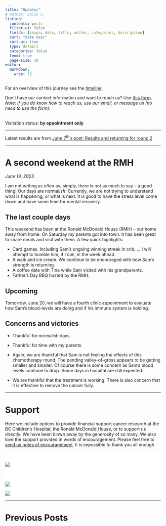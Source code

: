 ```yaml
---
title: "Updates"
# author: Colin C.
listing:
  contents: posts
  filter-ui: false
  fields: [image, date, title, author, categories, description]
  sort: "date desc"
  sort-ui: true
  type: default
  categories: false
  feed: true
  page-size: 10
editor: 
  markdown: 
    wrap: 72
---
```


For an overview of this journey see the [timeline](./timeline.html).

Don't have our contact information and want to reach us? Use [this
form](/contact.html). <br />*Note: if you do know how to reach us, use
our email, or message us (no need to use the form).*

<br/> Visitation status: **by appointment only**

------------------------------------------------------------------------

::: center
Latest results are from [June 7^th^'s post: Results and returning for
round 2](posts/2023-06-07_results-and-round2.html)
:::

------------------------------------------------------------------------

# A second weekend at the RMH

*June 19, 2023*

I am not writing as often as, simply, there is not as much to say -- a good thing! Our
days are normal*ish*. Currently, we are not trying to understand what is
happening, or what is next. It is good to have the stress level come
down and have some time for mental recovery.

## The last couple days

This weekend has been at the Ronald McDonald House (RMH) -- our home
away from home. On Saturday my parents got into town. It has been great
to share meals and visit with them. A few quick highlights:

-   Card games. Including Sam's ongoing winning streak in crib. ... I
    will attempt to humble him, if I can, in the week ahead.
-   A walk and ice cream. We continue to be encouraged with how Sam's
    strength is returning.\
-   A coffee date with Tina while Sam visited with his grandparents.
-   Father's Day BBQ hosted by the RMH.

## Upcoming

Tomorrow, June 20, we will have a fourth clinic appointment to evaluate
how Sam's blood-levels are doing and if his immune system is holding. 

## Concerns and victories

-   Thankful for normal*ish* days.

-   Thankful for time with my parents.

-   Again, we are thankful that Sam is not feeling the effects of this
    chemotherapy round. The pending valley-of-gross appears to be
    getting smaller and smaller. Of course there is some concern as
    Sam's blood levels continue to drop. Some days in hospital are still
    expected.

-   We are thankful that the treatment is working. There is also concern
    that it is effective to remove the cancer fully.

    
------------------------------------------------------------------------

# Support

Here we include options to provide financial support cancer research at
the BC Children's Hospital, the Ronald McDonald House, or to support us
directly. We have been blown away by the generosity of so many. We also
love the support provided in words of encouragement. Please feel free to
[send us notes of encouragement](contact.html). It is impossible to
thank you all enough.

::: {.support-container style="background-color: #fff"}
::: {.support layout-ncol="2" style="background-color: #fff; padding-top:1.4em; padding-right:2em"}
[![](/img/bc-childrens_logo.png)](http://www.bcchildrens.ca/donate)

::: {.gfm-embed data-url="https://www.gofundme.com/f/help-the-chisholm-family-while-sam-battles-cancer/widget/medium"}
```{=html}
<script defer src="https://www.gofundme.com/static/js/embed.js"></script>
```
:::
:::

::: {.support layout-ncol="2" style="background-color: #fff; padding-top:1.4em; padding-right:2em"}
[![](https://samsstory.s3.ca-central-1.amazonaws.com/rmdhbc.png)](https://rmhbc.ca)

[![](https://www.friendsofchildren.ca/application/themes/foc/images/logo.png)](https://www.friendsofchildren.ca)
:::
:::

------------------------------------------------------------------------

# Previous Posts